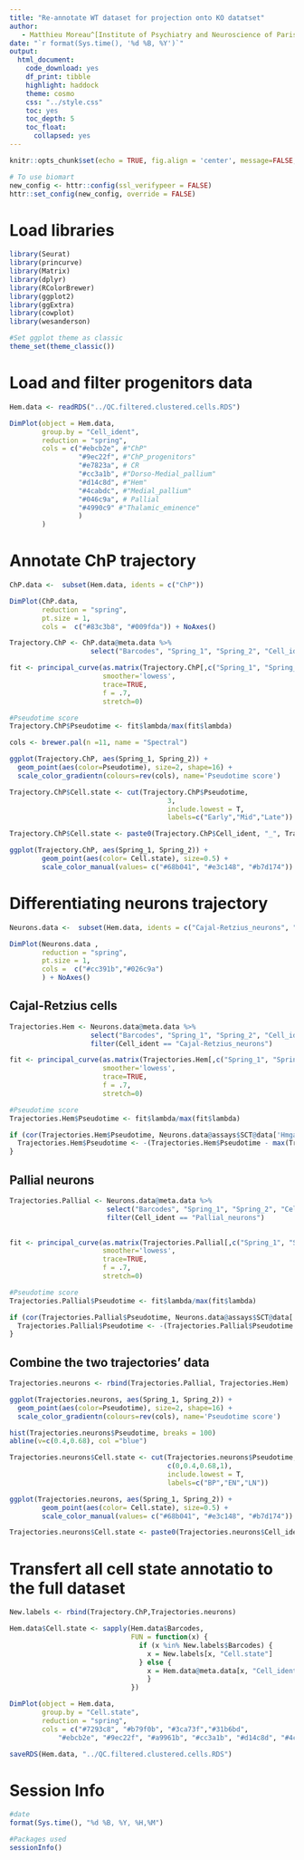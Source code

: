 ```yaml
---
title: "Re-annotate WT dataset for projection onto KO datatset"
author:
   - Matthieu Moreau^[Institute of Psychiatry and Neuroscience of Paris, INSERM U1266, 75014, Paris, France, matthieu.moreau@inserm.fr] [![](https://orcid.org/sites/default/files/images/orcid_16x16.png)](https://orcid.org/0000-0002-2592-2373)
date: "`r format(Sys.time(), '%d %B, %Y')`"
output: 
  html_document: 
    code_download: yes
    df_print: tibble
    highlight: haddock
    theme: cosmo
    css: "../style.css"
    toc: yes
    toc_depth: 5
    toc_float:
      collapsed: yes
---
```


```r
knitr::opts_chunk$set(echo = TRUE, fig.align = 'center', message=FALSE, warning=FALSE, cache.lazy = FALSE)

# To use biomart 
new_config <- httr::config(ssl_verifypeer = FALSE)
httr::set_config(new_config, override = FALSE)
```

# Load libraries

```r
library(Seurat)
library(princurve)
library(Matrix)
library(dplyr)
library(RColorBrewer)
library(ggplot2)
library(ggExtra)
library(cowplot)
library(wesanderson)

#Set ggplot theme as classic
theme_set(theme_classic())
```

# Load and filter progenitors data

```r
Hem.data <- readRDS("../QC.filtered.clustered.cells.RDS")
```

```r
DimPlot(object = Hem.data,
        group.by = "Cell_ident",
        reduction = "spring",
        cols = c("#ebcb2e", #"ChP"
                 "#9ec22f", #"ChP_progenitors"
                 "#e7823a", # CR
                 "#cc3a1b", #"Dorso-Medial_pallium" 
                 "#d14c8d", #"Hem" 
                 "#4cabdc", #"Medial_pallium"
                 "#046c9a", # Pallial
                 "#4990c9" #"Thalamic_eminence"
                 )
        )
```

# Annotate ChP trajectory

```r
ChP.data <-  subset(Hem.data, idents = c("ChP"))

DimPlot(ChP.data,
        reduction = "spring",
        pt.size = 1,
        cols =  c("#83c3b8", "#009fda")) + NoAxes()
```

```r
Trajectory.ChP <- ChP.data@meta.data %>%
                    select("Barcodes", "Spring_1", "Spring_2", "Cell_ident")
```

```r
fit <- principal_curve(as.matrix(Trajectory.ChP[,c("Spring_1", "Spring_2")]),
                       smoother='lowess',
                       trace=TRUE,
                       f = .7,
                       stretch=0)

#Pseudotime score
Trajectory.ChP$Pseudotime <- fit$lambda/max(fit$lambda)
```
```r
cols <- brewer.pal(n =11, name = "Spectral")

ggplot(Trajectory.ChP, aes(Spring_1, Spring_2)) +
  geom_point(aes(color=Pseudotime), size=2, shape=16) + 
  scale_color_gradientn(colours=rev(cols), name='Pseudotime score')
```
```r
Trajectory.ChP$Cell.state <- cut(Trajectory.ChP$Pseudotime,
                                       3,
                                       include.lowest = T,
                                       labels=c("Early","Mid","Late"))
```

```r
Trajectory.ChP$Cell.state <- paste0(Trajectory.ChP$Cell_ident, "_", Trajectory.ChP$Cell.state)

ggplot(Trajectory.ChP, aes(Spring_1, Spring_2)) +
        geom_point(aes(color= Cell.state), size=0.5) +
        scale_color_manual(values= c("#68b041", "#e3c148", "#b7d174"))
```

# Differentiating neurons trajectory

```r
Neurons.data <-  subset(Hem.data, idents = c("Cajal-Retzius_neurons", "Pallial_neurons"))

DimPlot(Neurons.data ,
        reduction = "spring",
        pt.size = 1,
        cols =  c("#cc391b","#026c9a")
        ) + NoAxes()
```
## Cajal-Retzius cells

```r
Trajectories.Hem <- Neurons.data@meta.data %>%
                    select("Barcodes", "Spring_1", "Spring_2", "Cell_ident") %>%
                    filter(Cell_ident == "Cajal-Retzius_neurons")
```

```r
fit <- principal_curve(as.matrix(Trajectories.Hem[,c("Spring_1", "Spring_2")]),
                       smoother='lowess',
                       trace=TRUE,
                       f = .7,
                       stretch=0)

#Pseudotime score
Trajectories.Hem$Pseudotime <- fit$lambda/max(fit$lambda)
```

```r
if (cor(Trajectories.Hem$Pseudotime, Neurons.data@assays$SCT@data['Hmga2', Trajectories.Hem$Barcodes]) > 0) {
  Trajectories.Hem$Pseudotime <- -(Trajectories.Hem$Pseudotime - max(Trajectories.Hem$Pseudotime))
}
```

## Pallial neurons

```r
Trajectories.Pallial <- Neurons.data@meta.data %>%
                        select("Barcodes", "Spring_1", "Spring_2", "Cell_ident") %>%
                        filter(Cell_ident == "Pallial_neurons")
                  
```

```r
fit <- principal_curve(as.matrix(Trajectories.Pallial[,c("Spring_1", "Spring_2")]),
                       smoother='lowess',
                       trace=TRUE,
                       f = .7,
                       stretch=0)

#Pseudotime score
Trajectories.Pallial$Pseudotime <- fit$lambda/max(fit$lambda)
```

```r
if (cor(Trajectories.Pallial$Pseudotime, Neurons.data@assays$SCT@data['Hmga2', Trajectories.Pallial$Barcodes]) > 0) {
  Trajectories.Pallial$Pseudotime <- -(Trajectories.Pallial$Pseudotime - max(Trajectories.Pallial$Pseudotime))
}
```

## Combine the two trajectories' data

```r
Trajectories.neurons <- rbind(Trajectories.Pallial, Trajectories.Hem)
```

```r
ggplot(Trajectories.neurons, aes(Spring_1, Spring_2)) +
  geom_point(aes(color=Pseudotime), size=2, shape=16) + 
  scale_color_gradientn(colours=rev(cols), name='Pseudotime score')
```

```r
hist(Trajectories.neurons$Pseudotime, breaks = 100)
abline(v=c(0.4,0.68), col ="blue")
```


```r
Trajectories.neurons$Cell.state <- cut(Trajectories.neurons$Pseudotime,
                                       c(0,0.4,0.68,1),
                                       include.lowest = T,
                                       labels=c("BP","EN","LN"))

ggplot(Trajectories.neurons, aes(Spring_1, Spring_2)) +
        geom_point(aes(color= Cell.state), size=0.5) +
        scale_color_manual(values= c("#68b041", "#e3c148", "#b7d174"))
```

```r
Trajectories.neurons$Cell.state <- paste0(Trajectories.neurons$Cell_ident, "_", Trajectories.neurons$Cell.state)
```

# Transfert all cell state annotatio to the full dataset

```r
New.labels <- rbind(Trajectory.ChP,Trajectories.neurons)
```


```r
Hem.data$Cell.state <- sapply(Hem.data$Barcodes,
                              FUN = function(x) {
                                if (x %in% New.labels$Barcodes) {
                                  x = New.labels[x, "Cell.state"]
                                } else {
                                  x = Hem.data@meta.data[x, "Cell_ident"]
                                  }
                              })
```

```r
DimPlot(object = Hem.data,
        group.by = "Cell.state",
        reduction = "spring",
        cols = c("#7293c8", "#b79f0b", "#3ca73f","#31b6bd",
            "#ebcb2e", "#9ec22f", "#a9961b", "#cc3a1b", "#d14c8d", "#4cabdc", "#5ab793", "#e7823a", "#046c9a", "#4990c9"))
```
```r
saveRDS(Hem.data, "../QC.filtered.clustered.cells.RDS")
```


# Session Info

```r
#date
format(Sys.time(), "%d %B, %Y, %H,%M")

#Packages used
sessionInfo()
```